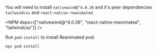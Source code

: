 
You will need to install `nativewind@^4.0.36` and it's peer dependencies `tailwindcss` and `react-native-reanimated`.

<NPM
  deps={["nativewind@^4.0.36", "react-native-reanimated", "tailwindcss"]}
/>

Run `pod-install` to install Reanimated pod:

```bash
npx pod-install
```

